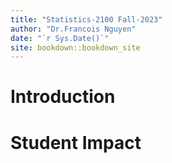 ```yaml
--- 
title: "Statistics-2100 Fall-2023"
author: "Dr.Francois Nguyen"
date: "`r Sys.Date()`"
site: bookdown::bookdown_site
---
```


# Introduction


# Student Impact

